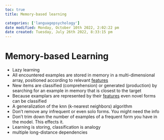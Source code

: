 ```yaml
---
toc: true
title: Memory-based learning

categories: ['languagepsychology']
date modified: Monday, October 10th 2022, 2:02:22 pm
date created: Tuesday, July 26th 2022, 8:33:15 pm
---
```


# Memory-based Learning
- Lazy learning
- All encountered examples are stored in memory in a multi-dimensional array, positioned according to relevant [features](Features.qmd)
- New items are classified (comprehension) or generated (production) by searching for an example in memory that is closest to the target
- Because examplars are represented by their [features](Features.qmd) even novel forms can be classified
- A generalization of the knn (k-nearest neighbors) algorithm
- Don't remove any infrequent or even solo forms. You might need the info
- Don't trim down the number of examples of a frequent form you have in the model. This effects it.
- Learning is storing, classification is analogy
- multiple long-distance dependencies



